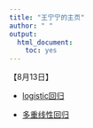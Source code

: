 ```yaml
---
title: "王宁宁的主页"
author: " "
output: 
  html_document: 
    toc: yes
---
```





【8月13日】

- [logistic回归](doc/logistic/logistics-回归.html)

- [多重线性回归](doc/mlr/mltln.html)
